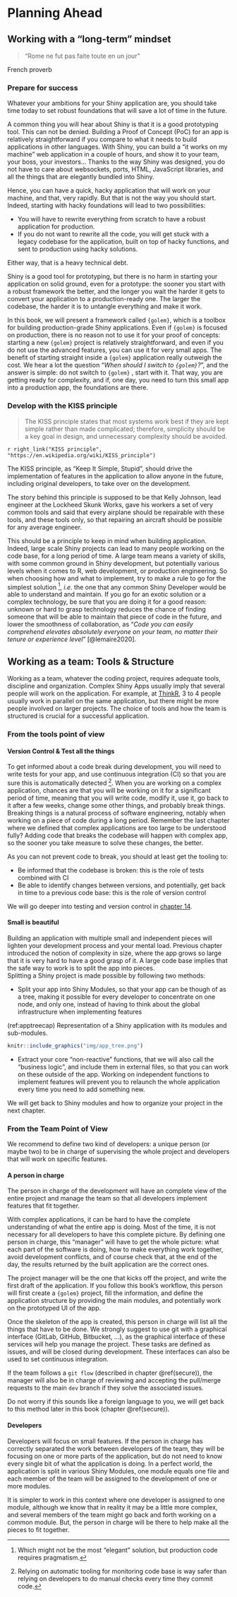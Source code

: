 # Planning Ahead {#planning}

## Working with a "long-term" mindset

> "Rome ne fut pas faite toute en un jour"

French proverb

### Prepare for success

Whatever your ambitions for your Shiny application are, you should take time today to set robust foundations that will save a lot of time in the future.

A common thing you will hear about Shiny is that it is a good prototyping tool. 
This can not be denied.
Building a Proof of Concept (PoC) for an app is relatively straightforward if you compare to what it needs to build applications in other languages. 
With Shiny, you can build a "it works on my machine" web application in a couple of hours, and show it to your team, your boss, your investors...
Thanks to the way Shiny was designed, you do not have to care about websockets, ports, HTML, JavaScript libraries, and all the things that are elegantly bundled into Shiny. 

Hence, you can have a quick, hacky application that will work on your machine, and that, very rapidly. 
But that is not the way you should start. 
Indeed, starting with hacky foundations will lead to two possibilities:

+ You will have to rewrite everything from scratch to have a robust application for production.
+ If you do not want to rewrite all the code, you will get stuck with a legacy codebase for the application, built on top of hacky functions, and sent to production using hacky solutions.

Either way, that is a heavy technical debt.

Shiny is a good tool for prototyping, but there is no harm in starting your application on solid ground, even for a prototype: the sooner you start with a robust framework the better, and the longer you wait the harder it gets to convert your application to a production-ready one.
The larger the codebase, the harder it is to untangle everything and make it work.

In this book, we will present a framework called `{golem}`, which is a toolbox for building production-grade Shiny applications. 
Even if `{golem}` is focused on production, there is no reason not to use it for your proof of concepts: starting a new `{golem}` project is relatively straightforward, and even if you do not use the advanced features, you can use it for very small apps. 
The benefit of starting straight inside a `{golem}` application really outweigh the cost. 
We hear a lot the question "_When should I switch to `{golem}`?_", and the answer is simple: do not switch to `{golem}` , start with it. 
That way, you are getting ready for complexity, and if, one day, you need to turn this small app into a production app, the foundations are there.

### Develop with the KISS principle

> The KISS principle states that most systems work best if they are kept simple rather than made complicated; therefore, simplicity should be a key goal in design, and unnecessary complexity should be avoided.

`r right_link("KISS principle", "https://en.wikipedia.org/wiki/KISS_principle")`


The KISS principle, as "Keep It Simple, Stupid", should drive the implementation of features in the application to allow anyone in the future, including original developers, to take over on the development.

The story behind this principle is supposed to be that Kelly Johnson, lead engineer at the Lockheed Skunk Works, gave his workers a set of very common tools and said that every airplane should be repairable with these tools, and these tools only, so that repairing an aircraft should be possible for any average engineer. 

This should be a principle to keep in mind when building application. 
Indeed, large scale Shiny projects can lead to many people working on the code base, for a long period of time. 
A large team means a variety of skills, with some common ground in Shiny development, but potentially various levels when it comes to R, web development, or production engineering. 
So when choosing how and what to implement, try to make a rule to go for the simplest solution
^[Which might not be the most "elegant" solution, but production code requires pragmatism.
], _i.e._ the one that any common Shiny Developer would be able to understand and maintain. 
If you go for an exotic solution or a complex technology, be sure that you are doing it for a good reason: unknown or hard to grasp technology reduces the chance of finding someone that will be able to maintain that piece of code in the future, and lower the smoothness of collaboration, as "_Code you can easily comprehend elevates absolutely everyone on your team, no matter their tenure or experience level_" [@lemaire2020].

## Working as a team: Tools & Structure

Working as a team, whatever the coding project, requires adequate tools, discipline and organization. 
Complex Shiny Apps usually imply that several people will work on the application. 
For example, at [ThinkR](//rtask.thinkr.fr), 3 to 4 people usually work in parallel on the same application, but there might be more people involved on larger projects. 
The choice of tools and how the team is structured is crucial for a successful application.

### From the tools point of view

#### Version Control & Test all the things

To get informed about a code break during development, you will need to write tests for your app, and use continuous integration (CI) so that you are sure this is automatically detected
^[Relying on automatic tooling for monitoring code base is way safer than relying on developers to do manual checks every time they commit code.
].
When you are working on a complex application, chances are that you will be working on it for a significant period of time, meaning that you will write code, modify it, use it, go back to it after a few weeks, change some other things, and probably break things. 
Breaking things is a natural process of software engineering, notably when working on a piece of code during a long period.
Remember the last chapter where we defined that complex applications are too large to be understood fully? 
Adding code that breaks the codebase will happen with complex app, so the sooner you take measure to solve these changes, the better. 

As you can not prevent code to break, you should at least get the tooling to:

+ Be informed that the codebase is broken: this is the role of tests combined with CI
+ Be able to identify changes between versions, and potentially, get back in time to a previous code base: this is the role of version control

We will go deeper into testing and version control in [chapter 14](#step-secure).

#### Small is beautiful 

Building an application with multiple small and independent pieces will lighten your development process and your mental load.
Previous chapter introduced the notion of complexity in size, where the app grows so large that it is very hard to have a good grasp of it. 
A large code base implies that the safe way to work is to split the app into pieces.  
Splitting a Shiny project is made possible by following two methods: 

+ Split your app into Shiny Modules, so that your app can be though of as a tree, making it possible for every developer to concentrate on one node, and only one, instead of having to think about the global infrastructure when implementing features

(ref:apptreecap) Representation of a Shiny application with its modules and sub-modules.


```r
knitr::include_graphics("img/app_tree.png")
```

+ Extract your core "non-reactive" functions, that we will also call the "business logic", and include them in external files, so that you can work on these outside of the app.
Working on independent functions to implement features will prevent you to relaunch the whole application every time you need to add something new.

We will get back to Shiny modules and how to organize your project in the next chapter. 

### From the Team Point of View

We recommend to define two kind of developers: a unique person (or maybe two) to be in charge of supervising the whole project and developers that will work on specific features. 


#### A person in charge

The person in charge of the development will have an complete view of the entire project and manage the team so that all developers implement features that fit together.

With complex applications, it can be hard to have the complete understanding of what the entire app is doing.
Most of the time, it is not necessary for all developers to have this complete picture.
By defining one person in charge, this "manager" will have to get the whole picture: what each part of the software is doing, how to make everything work together, avoid development conflicts, and of course check that, at the end of the day, the results returned by the built application are the correct ones. 

The project manager will be the one that kicks off the project, and write the first draft of the application.
If you follow this book's workflow, this person will first create a `{golem}` project, fill the information, and define the application structure by providing the main modules, and potentially work on the prototyped UI of the app. 

Once the skeleton of the app is created, this person in charge will list all the things that have to be done.
We strongly suggest to use git with a graphical interface (GitLab, GitHub, Bitbucket, ...), as the graphical interface of these services will help you manage the project. 
These tasks are defined as issues, and will be closed during development.
These interfaces can also be used to set continuous integration.

If the team follows a `git flow` (described in chapter \@ref(secure)), the manager will also be in charge of reviewing and accepting the pull/merge requests to the main `dev` branch if they solve the associated issues.

Do not worry if this sounds like a foreign language to you, we will get back to this method later in this book (chapter \@ref(secure)). 

#### Developers

Developers will focus on small features.
If the person in charge has correctly separated the work between developers of the team, they will be focusing on one or more parts of the application, but do not need to know every single bit of what the application is doing. 
In a perfect world, the application is split in various Shiny Modules, one module equals one file and each member of the team will be assigned to the development of one or more modules.

It is simpler to work in this context where one developer is assigned to one module, although we know that in reality it may be a little more complex, and several members of the team might go back and forth working on a common module. 
But, the person in charge will be there to help make all the pieces to fit together.
